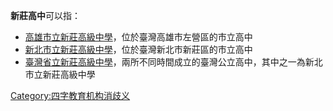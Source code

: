 '''新莊高中'''可以指：
*[[高雄市立新莊高級中學|高雄市立新莊高級中學]]，位於臺灣高雄市左營區的市立高中
*[[新北市立新莊高級中學|新北市立新莊高級中學]]，位於臺灣新北市新莊區的市立高中
*[[臺灣省立新莊高級中學|臺灣省立新莊高級中學]]，兩所不同時間成立的臺灣公立高中，其中之一為新北市立新莊高級中學

{{Disambig}}

[[Category:四字教育机构消歧义|Category:四字教育机构消歧义]]